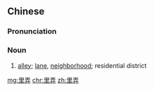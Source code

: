 ==Chinese==
{{zh-forms}}

===Pronunciation===
{{zh-pron
|m=lǐlòng,lǐnòng,1nb=standard,2nb=common variant
|c=lei5 lung6
|cat=n
}}

===Noun===
{{zh-noun}}

# {{lb|zh|dialectal}} [[alley]]; [[lane]], [[neighborhood]]; residential district

[[mg:里弄]]
[[chr:里弄]]
[[zh:里弄]]
